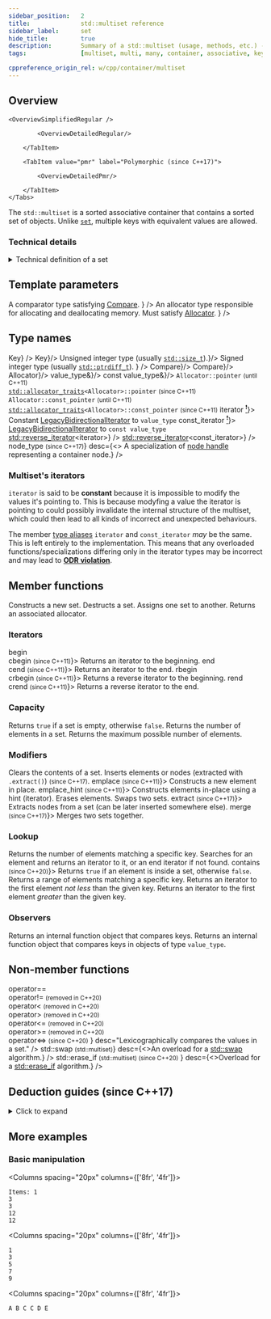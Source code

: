 ```yaml
---
sidebar_position:	2
title:				std::multiset reference
sidebar_label:		set
hide_title:			true
description:		Summary of a std::multiset (usage, methods, etc.) - C++ Language
tags:				[multiset, multi, many, container, associative, key]

cppreference_origin_rel: w/cpp/container/multiset
---
```



<!------------------ Codes ----------------->

<!-- Further Examples -->

<!-- Overview -->

<!-- Deduction Guides -->

<NotFinished />

## Overview

<Tabs>
<TabItem value="simplified" label="Simplified (since C++98)" default>

	<OverviewSimplifiedRegular />

</TabItem>
<TabItem value="detailed" label="Detailed">
	<Tabs>
		<TabItem value="regular" label="Regular (since C++98)" default>

			<OverviewDetailedRegular/>

		</TabItem>

		<TabItem value="pmr" label="Polymorphic (since C++17)">

			<OverviewDetailedPmr/>

		</TabItem>
	</Tabs>
</TabItem>
</Tabs>

The `std::multiset` is a sorted associative container that contains a sorted set of objects.
Unlike [`set`](/docs/std/containers/sets/set), multiple keys with equivalent values are allowed.

### Technical details

<details>
<summary>Technical definition of a set</summary>
<div>

`std::multiset` is an associative container that contains a sorted set of objects of type `Key`.
Unlike [`set`](/docs/std/containers/sets/set), multiple keys with equivalent values are allowed.
Sorting is done using the key comparison function `Compare`. 

Search, insertion, and removal operations have logarithmic complexity (**O(size())**).

Everywhere the standard library uses the `Compare` requirements, equivalence is determined by using the equivalence relation as described on `Compare`.
In imprecise terms, two objects `a` and `b` are considered equivalent if neither compares less than the other: `!comp(a, b) && !comp(b, a)`.

<SwitchView content={{
		'since-cpp11': <>
			The order of the elements that compare equivalent is the order of insertion and does not change.
		</>
	}}/>

`std::multiset` meets the requirements of [`Container`](/docs/named_req/Container), [`AllocatorAwareContainer`](/docs/named_req/AllocatorAwareContainer),
[`AssociativeContainer`](/docs/named_req/AssociativeContainer) and [`ReversibleContainer`](/docs/named_req/ReversibleContainer).

</div>
</details>

<ClassSummary name="multiset" namespaces="std" folder="set" headerName="set">

## Template parameters

<SymbolTable noTraits>
	<Symbol name="Key"		desc="The type of stored keys."/>
	<Symbol
			name="Compare"
			desc={<>
				A comparator type satisfying <a href="/docs/named_req/Compare">Compare</a>.
			</>}
		/>
	<Symbol
			name="Allocator"
			desc={<>
					An allocator type responsible for allocating and deallocating memory.
					Must satisfy <a href="/docs/named_req/Allocator">Allocator</a>.
				</>}
		/>
</SymbolTable>

## Type names

<SymbolTable>
	<Symbol pub name="key_type"				desc={<code>Key</code>} />
	<Symbol pub name="value_type" 				desc={<code>Key</code>}/>
	<Symbol pub name="size_type"			desc={<>Unsigned integer type (usually <code><a href="#">std::size_t</a></code>).</>}/>
	<Symbol pub
			name="difference_type"
			desc={<>
					Signed integer type (usually <code><a href="#">std::ptrdiff_t</a></code>).
			</>}
		/>
	<Symbol pub name="key_compare"			desc={<code>Compare</code>}/>
	<Symbol pub name="value_compare"				desc={<code>Compare</code>}/>
	<Symbol pub name="allocator_type" 				desc={<code>Allocator</code>}/>
	<Symbol pub name="reference"			desc={<code>value_type&</code>}/>
	<Symbol pub name="const_reference"				desc={<code>const value_type&</code>}/>
	<Symbol pub name="pointer">
		<code>Allocator::pointer</code> <small>(until C++11)</small>
		<br/>
		<code><a href="#">std::allocator_traits</a>&lt;Allocator&gt;::pointer</code> <small>(since C++11)</small>
	</Symbol>
	<Symbol pub name="const_pointer">
		<code>Allocator::const_pointer</code> <small>(until C++11)</small>
		<br/>
		<code><a href="#">std::allocator_traits</a>&lt;Allocator&gt;::const_pointer</code> <small>(since C++11)</small>
	</Symbol>
	<Symbol pub name={<>iterator <a href="#sets-iterators"><sup>❗</sup></a></>}>
			Constant <a href="/docs/named_req/LegacyBidirectionalIterator">LegacyBidirectionalIterator</a> to <code>value_type</code>
	</Symbol>
	<Symbol pub name={<>const_iterator <a href="#sets-iterators"><sup>❗</sup></a></>}>
		<a href="/docs/named_req/LegacyBidirectionalIterator">LegacyBidirectionalIterator</a> to <code>const value_type</code>
	</Symbol>
	<Symbol pub
			name="reverse_iterator"
			desc={<code><a href="#">std::reverse_iterator</a>&lt;iterator&gt;</code>}
		/>
	<Symbol pub
			name="const_reverse_iterator"
			desc={<code><a href="#">std::reverse_iterator</a>&lt;const_iterator&gt;</code>}
		/>
	<Symbol pub
			name={<>node_type <small>(since C++17)</small></>}
			desc={<> A specialization of <a href="">node handle</a> representing a container node.</>}
		/>
</SymbolTable>

### Multiset's iterators

`iterator` is said to be **constant** because it is impossible to modify the values it's pointing to.
This is because modyfing a value the iterator is pointing to could possibly invalidate the internal structure of the multiset,
which could then lead to all kinds of incorrect and unexpected behaviours.

The member <a href="#type-names">type aliases</a> <code>iterator</code> and <code>const_iterator</code> *may* be the same.
This is left entirely to the implementation.
This means that any overloaded functions/specializations differing only in the iterator types may be incorrect and may lead to <a href="#"><b>ODR violation</b></a>.

## Member functions

<SymbolTable>
	<Symbol pub autoLink linkName="constructors" name="(constructor)">
		Constructs a new set.
	</Symbol>
	<Symbol pub autoLink linkName="destructors" name="(destructor)">
		Destructs a set.
	</Symbol>
	<Symbol pub autoLink linkName="operator_assign" name="operator=">
		Assigns one set to another.
	</Symbol>
	<Symbol pub autoLink linkName="get_allocator" name="get_allocator">
		Returns an associated allocator.
	</Symbol>
</SymbolTable>

### Iterators

<SymbolTable>
<SymbolTable>
	<Symbol pub autoLink linkName="begin" name={<>begin<br/>cbegin <small>(since C++11)</small></>}>
		Returns an iterator to the beginning.
	</Symbol>
	<Symbol pub autoLink linkName="end" name={<>end<br/>cend <small>(since C++11)</small></>}>
		Returns an iterator to the end.
	</Symbol>
	<Symbol pub autoLink linkName="rbegin" name={<>rbegin<br/>crbegin <small>(since C++11)</small></>}>
		Returns a reverse iterator to the beginning.
	</Symbol>
	<Symbol pub autoLink linkName="rend" name={<>rend<br/>crend <small>(since C++11)</small></>}>
		Returns a reverse iterator to the end.
	</Symbol>
</SymbolTable>
</SymbolTable>

### Capacity

<SymbolTable>
	<Symbol pub autoLink linkName="empty" name="empty">
		Returns <code>true</code> if a set is empty, otherwise <code>false</code>.
	</Symbol>
	<Symbol pub autoLink linkName="size" name="size">
		Returns the number of elements in a set.
	</Symbol>
	<Symbol pub autoLink linkName="max_size" name="max_size">
		Returns the maximum possible number of elements.
	</Symbol>
</SymbolTable>

### Modifiers

<SymbolTable>
	<Symbol pub autoLink linkName="clear" name="clear">
		Clears the contents of a set.
	</Symbol>
	<Symbol pub autoLink linkName="insert" name="insert">
		Inserts elements or nodes (extracted with <code>.extract()</code>) <small>(since C++17)</small>.
	</Symbol>
	<Symbol pub autoLink linkName="emplace" name={<>emplace <small>(since C++11)</small></>}>
		Constructs a new element in place.
	</Symbol>
	<Symbol pub autoLink linkName="emplace_hint" name={<>emplace_hint <small>(since C++11)</small></>}>
		Constructs elements in-place using a hint (iterator).
	</Symbol>
	<Symbol pub autoLink linkName="erase" name="erase">
		Erases elements.
	</Symbol>
	<Symbol pub autoLink linkName="swap" name="swap">
		Swaps two sets.
	</Symbol>
	<Symbol pub autoLink linkName="extract" name={<>extract <small>(since C++17)</small></>}>
		Extracts nodes from a set (can be later inserted somewhere else).
	</Symbol>
	<Symbol pub autoLink linkName="merge" name={<>merge <small>(since C++17)</small></>}>
		Merges two sets together.
	</Symbol>
</SymbolTable>

### Lookup

<SymbolTable>
	<Symbol pub autoLink linkName="count" name="count">
		Returns the number of elements matching a specific key.
	</Symbol>
	<Symbol pub autoLink linkName="find" name="find">
		Searches for an element and returns an iterator to it, or an end iterator if not found.
	</Symbol>
	<Symbol pub autoLink linkName="contains" name={<>contains <small>(since C++20)</small></>}>
		Returns <code>true</code> if an element is inside a set, otherwise <code>false</code>.
	</Symbol>
	<Symbol pub autoLink linkName="equal_range" name="equal_range">
		Returns a range of elements matching a specific key.
	</Symbol>
	<Symbol pub autoLink linkName="lower_bound" name="lower_bound">
		Returns an iterator to the first element <i>not less</i> than the given key.
	</Symbol>
	<Symbol pub autoLink linkName="upper_bound" name="upper_bound">
		Returns an iterator to the first element <i>greater</i> than the given key.
	</Symbol>
</SymbolTable>

### Observers

<SymbolTable>
	<Symbol pub autoLink linkName="key_comp" name="key_comp">
		Returns an internal function object that compares keys.
	</Symbol>
	<Symbol pub autoLink linkName="value_comp" name="value_comp">
		Returns an internal function object that compares keys in objects of type <code>value_type</code>.
	</Symbol>
</SymbolTable>

## Non-member functions

<SymbolTable noTraits>
	<Symbol name={<>
				operator==<br/>
				operator!= <small>(removed in C++20)</small><br/>
				operator&lt; <small>(removed in C++20)</small><br/>
				operator&gt; <small>(removed in C++20)</small><br/>
				operator&lt;= <small>(removed in C++20)</small><br/>
				operator&gt;= <small>(removed in C++20)</small><br/>
				operator&lt;=&gt; <small>(since C++20)</small>
			</>}
			desc="Lexicographically compares the values in a set."
		/>
	<Symbol name={<>std::swap <small>(std::multiset)</small></>}
			desc={<>An overload for a <a href="#">std::swap</a> algorithm.</>}
		/>
	<Symbol name={<>
				std::erase_if <small>(std::multiset) (since C++20)</small>
			</>}
			desc={<>Overload for a <a href="#">std::erase_if</a> algorithm.</>}
		/>
</SymbolTable>

</ClassSummary>


## Deduction guides (since C++17)
<details>
<summary>Click to expand</summary>
<div>
	<DeductionGuides/>
</div>
</details>

## More examples

### Basic manipulation

<Columns spacing="20px" columns={['8fr', '4fr']}>
<div>

<CustomCodeBlock withTitle>
	<FurtherExampleCreateInsertPrint />
</CustomCodeBlock>

</div>
<div>

```plaintext title="Result"
Items: 1
3
3
12
12
```
</div>
</Columns>

<Columns spacing="20px" columns={['8fr', '4fr']}>
<div>

<CustomCodeBlock withTitle>
	<FurtherExampleErasingFromSet />
</CustomCodeBlock>

</div>
<div>

```plaintext title="Result"
1
3
5
7
9
```
</div>

</Columns>

<Columns spacing="20px" columns={['8fr', '4fr']}>
<div>

<CustomCodeBlock withTitle>
	<FurtherExampleMergingTwoSets />
</CustomCodeBlock>

</div>
<div>

```plaintext title="Result"
A B C C D E 
```
</div>

</Columns>
